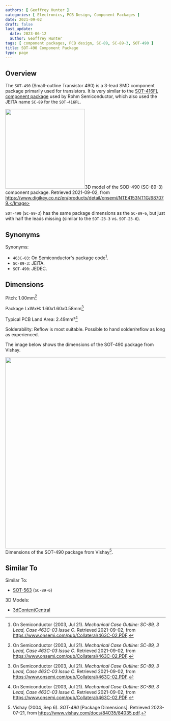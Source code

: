 ```yaml
---
authors: [ Geoffrey Hunter ]
categories: [ Electronics, PCB Design, Component Packages ]
date: 2021-09-02
draft: false
last_update:
  date: 2023-06-12
  author: Geoffrey Hunter
tags: [ component packages, PCB design, SC-89, SC-89-3, SOT-490 ]
title: SOT-490 Component Package
type: page
---
```



## Overview

The `SOT-490` (Small-outline Transistor 490) is a 3-lead SMD component package primarily used for transistors. It is very similar to the [SOT-416FL component package](/pcb-design/component-packages/sot-416-component-package/) used by Rohm Semiconductor, which also used the JEITA name `SC-89` for the `SOT-416FL`.


<Image src={sc_89_3_3d_model_digikey} width="250px">3D model of the SOD-490 (SC-89-3) component package. Retrieved 2021-09-02, from https://www.digikey.co.nz/en/products/detail/onsemi/NTE4153NT1G/687079.</Image>

`SOT-490` (`SC-89-3`) has the same package dimensions as the `SC-89-6`, but just with half the leads missing (similar to the `SOT-23-3` vs. `SOT-23-6`).

## Synonyms

Synonyms:

* `463C-03`: On Semiconductor's package code[^bib-on-semi-sc-89-3].
* `SC-89-3`: JEITA.
* `SOT-490`: JEDEC.

## Dimensions

Pitch: 1.00mm[^bib-on-semi-sc-89-3]

Package LxWxH: 1.60x1.60x0.58mm[^bib-on-semi-sc-89-3]

Typical PCB Land Area: 2.49mm²[^bib-on-semi-sc-89-3]

Solderability: Reflow is most suitable. Possible to hand solder/reflow as long as experienced.

The image below shows the dimensions of the SOT-490 package from Vishay.


<Image src={sot_490_dimensions_vishay} width="600px">Dimensions of the SOT-490 package from Vishay[^vishay-sot-490].</Image>

## Similar To

Similar To:

* [SOT-563](/pcb-design/component-packages/sot-563-component-package/) (`SC-89-6`)

3D Models:

* [3dContentCentral](https://www.3dcontentcentral.com/download-model.aspx?catalogid=171&id=363411)

[^bib-on-semi-sc-89-3]:  On Semiconductor (2003, Jul 21). _Mechanical Case Outline: SC-89, 3 Lead, Case 463C-03 Issue C_. Retrieved 2021-09-02, from https://www.onsemi.com/pub/Collateral/463C-02.PDF.
[^vishay-sot-490]: Vishay (2004, Sep 6). _SOT-490_ [Package Dimensions]. Retrieved 2023-07-21, from https://www.vishay.com/docs/84035/84035.pdf. 
